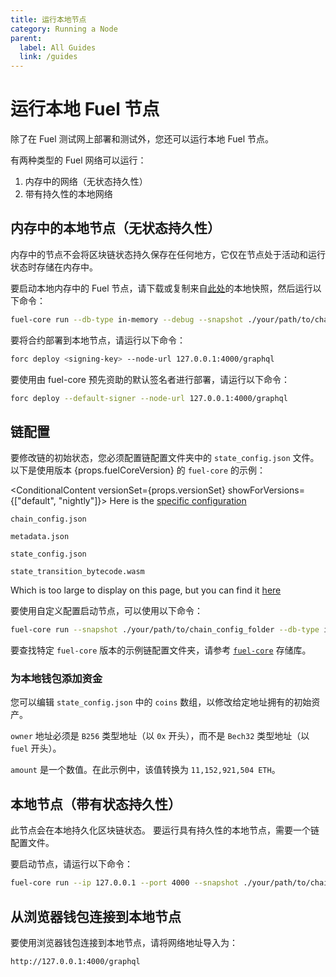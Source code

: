 ```yaml
---
title: 运行本地节点
category: Running a Node
parent:
  label: All Guides
  link: /guides
---
```


# 运行本地 Fuel 节点

除了在 Fuel 测试网上部署和测试外，您还可以运行本地 Fuel 节点。

有两种类型的 Fuel 网络可以运行：

1. 内存中的网络（无状态持久性）
2. 带有持久性的本地网络

## 内存中的本地节点（无状态持久性）

内存中的节点不会将区块链状态持久保存在任何地方，它仅在节点处于活动和运行状态时存储在内存中。

要启动本地内存中的 Fuel 节点，请下载或复制来自[此处](https://github.com/FuelLabs/chain-configuration/tree/master/local)的本地快照，然后运行以下命令：


```sh
fuel-core run --db-type in-memory --debug --snapshot ./your/path/to/chain_config_folder
```

要将合约部署到本地节点，请运行以下命令：

```sh
forc deploy <signing-key> --node-url 127.0.0.1:4000/graphql
```

要使用由 fuel-core 预先资助的默认签名者进行部署，请运行以下命令：

```sh
forc deploy --default-signer --node-url 127.0.0.1:4000/graphql
```

## 链配置

要修改链的初始状态，您必须配置链配置文件夹中的 `state_config.json` 文件。
以下是使用版本 {props.fuelCoreVersion} 的 `fuel-core` 的示例：

<ConditionalContent versionSet={props.versionSet} showForVersions={["default", "nightly"]}>
  Here is the [specific configuration](https://github.com/FuelLabs/fuel-core/tree/9fddeccb4d112c148f6793bc3d21131a13778a25/bin/fuel-core/chainspec/testnet)

  `chain_config.json`

  <CodeImport
    file="../../../fuel-core/bin/fuel-core/chainspec/testnet/chain_config.json"
  />

  `metadata.json`

  <CodeImport
    file="../../../fuel-core/bin/fuel-core/chainspec/testnet/metadata.json"
  />

  `state_config.json`

  <CodeImport
    file="../../../fuel-core/bin/fuel-core/chainspec/testnet/state_config.json"
  />

  `state_transition_bytecode.wasm`

  Which is too large to display on this page, but you can find it [here](https://github.com/FuelLabs/fuel-core/blob/9fddeccb4d112c148f6793bc3d21131a13778a25/bin/fuel-core/chainspec/testnet/state_transition_bytecode.wasm)

</ConditionalContent>

要使用自定义配置启动节点，可以使用以下命令：

```sh
fuel-core run --snapshot ./your/path/to/chain_config_folder --db-type in-memory --debug
```

要查找特定 `fuel-core` 版本的示例链配置文件夹，请参考 [`fuel-core`](https://github.com/FuelLabs/fuel-core/tree/9fddeccb4d112c148f6793bc3d21131a13778a25/bin/fuel-core/chainspec/testnet) 存储库。

### 为本地钱包添加资金

您可以编辑 `state_config.json` 中的 `coins` 数组，以修改给定地址拥有的初始资产。

`owner` 地址必须是 `B256` 类型地址（以 `0x` 开头），而不是 `Bech32` 类型地址（以 `fuel` 开头）。

`amount` 是一个数值。在此示例中，该值转换为 `11,152,921,504 ETH`。

## 本地节点（带有状态持久性）

此节点会在本地持久化区块链状态。
要运行具有持久性的本地节点，需要一个链配置文件。

要启动节点，请运行以下命令：

```sh
fuel-core run --ip 127.0.0.1 --port 4000 --snapshot ./your/path/to/chain_config_folder --db-path ./.fueldb --debug
```

## 从浏览器钱包连接到本地节点

要使用浏览器钱包连接到本地节点，请将网络地址导入为：

```sh
http://127.0.0.1:4000/graphql
```
